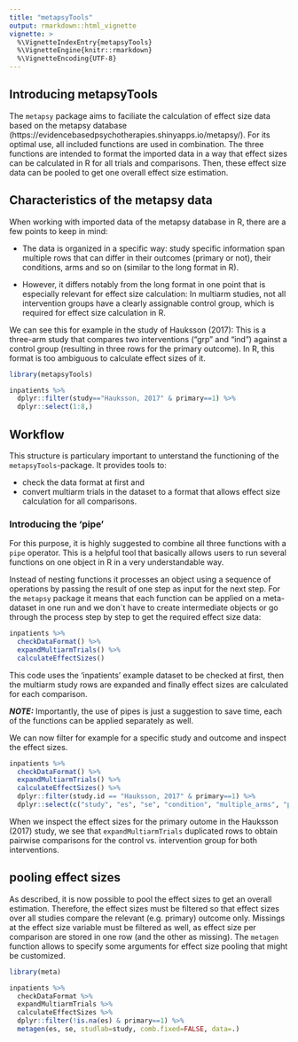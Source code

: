 ```yaml
---
title: "metapsyTools"
output: rmarkdown::html_vignette
vignette: >
  %\VignetteIndexEntry{metapsyTools}
  %\VignetteEngine{knitr::rmarkdown}
  %\VignetteEncoding{UTF-8}
---
```


## Introducing metapsyTools

The `metapsy` package aims to faciliate the calculation of effect size data based on the metapsy database (https://evidencebasedpsychotherapies.shinyapps.io/metapsy/). For its optimal use, all included functions are used in combination. The three functions are intended to format the imported data in a way that effect sizes can be calculated in R for all trials and comparisons. Then, these effect size data can be pooled to get one overall effect size estimation.

## Characteristics of the metapsy data
When working with imported data of the metapsy database in R, there are a few points to keep in mind:

* The data is organized in a specific way: study specific information span multiple rows that can differ in their outcomes (primary or not), their conditions, arms and so on (similar to the long format in R). 

* However, it differs notably from the long format in one point that is especially relevant for effect size calculation: In multiarm studies, not all intervention groups have a clearly assignable control group, which is required for effect size calculation in R.

We can see this for example in the study of Hauksson (2017): This is a three-arm study that compares two interventions ("grp" and "ind") against a control group (resulting in three rows for the primary outcome). In R, this format is too ambiguous to calculate effect sizes of it.

```r
library(metapsyTools)

inpatients %>% 
  dplyr::filter(study=="Hauksson, 2017" & primary==1) %>% 
  dplyr::select(1:8,)
```


## Workflow
This structure is particulary important to unterstand the functioning of the `metapsyTools`-package. It provides tools to:

* check the data format at first and
* convert multiarm trials in the dataset to a format that allows effect size calculation for all comparisons. 

### Introducing the 'pipe'
For this purpose, it is highly suggested to combine all three functions with a `pipe` operator. This is a helpful tool that basically allows users to run several functions on one object in R in a very understandable way.

Instead of nesting functions it processes an object using a sequence of operations by passing the result of one step as input for the next step. For the `metapsy` package it means that each function can be applied on a meta- dataset in one run and we don`t have to create intermediate objects or go through the process step by step to get the required effect size data:

```r
inpatients %>% 
  checkDataFormat() %>% 
  expandMultiarmTrials() %>% 
  calculateEffectSizes()
```

This code uses the 'inpatients' example dataset to be checked at first, then the multiarm study rows are expanded and finally effect sizes are calculated for each comparison. 

**_NOTE:_** Importantly, the use of pipes is just a suggestion to save time, each of the functions can be applied separately as well.

We can now filter for example for a specific study and outcome and inspect the effect sizes.

```r
inpatients %>% 
  checkDataFormat() %>% 
  expandMultiarmTrials() %>% 
  calculateEffectSizes() %>% 
  dplyr::filter(study.id == "Hauksson, 2017" & primary==1) %>% 
  dplyr::select(c("study", "es", "se", "condition", "multiple_arms", "primary", "no.arms"))
```


When we inspect the effect sizes for the primary outome in the Hauksson (2017) study, we see that `expandMultiarmTrials` duplicated rows to obtain pairwise comparisons for the control vs. intervention group for both interventions. 

## pooling effect sizes

As described, it is now possible to pool the effect sizes to get an overall estimation. Therefore, the effect sizes must be filtered so that effect sizes over all studies compare the relevant (e.g. primary) outcome only. Missings at the effect size variable must be filtered as well, as effect size per comparison are stored in one row (and the other as missing). The `metagen` function allows to specify some arguments for effect size pooling that might be customized. 

```r
library(meta)

inpatients %>% 
  checkDataFormat %>% 
  expandMultiarmTrials %>% 
  calculateEffectSizes %>% 
  dplyr::filter(!is.na(es) & primary==1) %>% 
  metagen(es, se, studlab=study, comb.fixed=FALSE, data=.)
```




